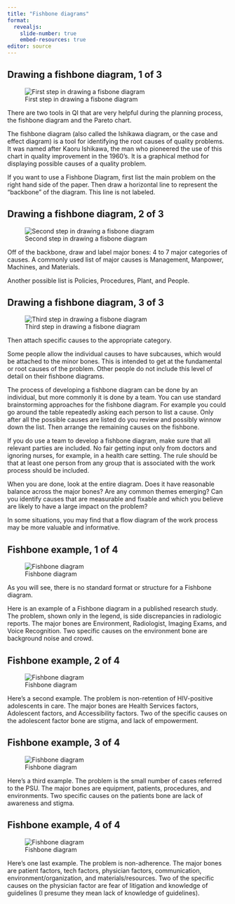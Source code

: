 ```yaml
---
title: "Fishbone diagrams"
format: 
  revealjs:
    slide-number: true
    embed-resources: true
editor: source
---
```


## Drawing a fishbone diagram, 1 of 3

![First step in drawing a fisbone diagram](../images/draw-fishbone-01.png)

::: notes
There are two tools in QI that are very helpful during the planning process, the fishbone diagram and the Pareto chart.

The fishbone diagram (also called the Ishikawa diagram, or the case and effect diagram) is a tool for identifying the root causes of quality problems. It was named after Kaoru Ishikawa, the man who pioneered the use of this chart in quality improvement in the 1960's. It is a graphical method for displaying possible causes of a quality problem.

If you want to use a Fishbone Diagram, first list the main problem on the right hand side of the paper. Then draw a horizontal line to represent the "backbone" of the diagram. This line is not labeled.
:::

## Drawing a fishbone diagram, 2 of 3

![Second step in drawing a fisbone diagram](../images/draw-fishbone-02.png)

::: notes

Off of the backbone, draw and label major bones: 4 to 7 major categories of causes. A commonly used list of major causes is Management, Manpower, Machines, and Materials.

Another possible list is Policies, Procedures, Plant, and People.
:::

## Drawing a fishbone diagram, 3 of 3

![Third step in drawing a fisbone diagram](../images/draw-fishbone-03.png)

::: notes
Then attach specific causes to the appropriate category.

Some people allow the individual causes to have subcauses, which would be attached to the minor bones. This is intended to get at the fundamental or root causes of the problem. Other people do not include this level of detail on their fishbone diagrams.

The process of developing a fishbone diagram can be done by an individual, but more commonly it is done by a team. You can use standard brainstorming approaches for the fishbone diagram. For example you could go around the table repeatedly asking each person to list a cause. Only after all the possible causes are listed do you review and possibly winnow down the list. Then arrange the remaining causes on the fishbone.

If you do use a team to develop a fishbone diagram, make sure that all relevant parties are included. No fair getting input only from doctors and ignoring nurses, for example, in a health care setting. The rule should be that at least one person from any group that is associated with the work process should be included.

When you are done, look at the entire diagram. Does it have reasonable balance across the major bones? Are any common themes emerging? Can you identify causes that are measurable and fixable and which you believe are likely to have a large impact on the problem?

In some situations, you may find that a flow diagram of the work process may be more valuable and informative.
:::

## Fishbone example, 1 of 4

![Fishbone diagram](../images/fishbone-example-01.png)

::: notes
As you will see, there is no standard format or structure for a Fishbone diagram.

Here is an example of a Fishbone diagram in a published research study. The problem, shown only in the legend, is side discrepancies in radiologic reports. The major bones are Environment, Radiologist, Imaging Exams, and Voice Recognition. Two specific causes on the environment bone are background noise and crowd.
:::

## Fishbone example, 2 of 4

![Fishbone diagram](../images/fishbone-example-02.png)

::: notes
Here's a second example. The problem is non-retention of HIV-positive adolescents in care. The major bones are Health Services factors, Adolescent factors, and Accessibility factors. Two of the specific causes on the adolescent factor bone are stigma, and lack of empowerment.
:::

## Fishbone example, 3 of 4

![Fishbone diagram](../images/fishbone-example-03.png)

::: notes
Here's a third example.  The problem is the small number of cases referred to the PSU. The major bones are equipment, patients, procedures, and environments. Two specific causes on the patients bone are lack of awareness and stigma.
:::

## Fishbone example, 4 of 4

![Fishbone diagram](../images/fishbone-example-04.png)

::: notes
Here's one last example. The problem is non-adherence. The major bones are patient factors, tech factors, physician factors, communication, environment/organization, and materials/resources. Two of the specific causes on the physician factor are fear of litigation and knowledge of guidelines (I presume they mean lack of knowledge of guidelines).
:::
